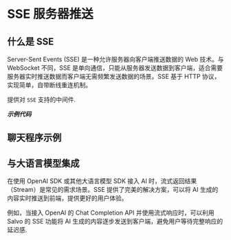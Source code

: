 # SSE 服务器推送


## 什么是 SSE

Server-Sent Events (SSE) 是一种允许服务器向客户端推送数据的 Web 技术。与 WebSocket 不同，SSE 是单向通信，只能从服务器发送数据到客户端，适合需要服务器实时推送数据而客户端无需频繁发送数据的场景。SSE 基于 HTTP 协议，实现简单，自带断线重连机制。

提供对 `SSE` 支持的中间件.

_**示例代码**_ 

<Tabs>
<Tab label="main.rs">
<SseMainCode/>
</Tab>
<Tab label="Cargo.toml">
<SseCargoCode/>
</Tab>
</Tabs>


## 聊天程序示例

<Tabs>
<Tab label="main.rs">
<SseChatMainCode/>
</Tab>
<Tab label="Cargo.toml">
<SseChatCargoCode/>
</Tab>
</Tabs>

## 与大语言模型集成

在使用 OpenAI SDK 或其他大语言模型 SDK 接入 AI 时，流式返回结果（Stream）是常见的需求场景。SSE 提供了完美的解决方案，可以将 AI 生成的内容实时推送到前端，提供更好的用户体验。

例如，当接入 OpenAI 的 Chat Completion API 并使用流式响应时，可以利用 Salvo 的 SSE 功能将 AI 生成的内容逐步发送到客户端，避免用户等待完整响应的延迟感.
